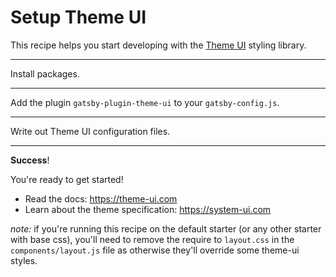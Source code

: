 # Setup Theme UI

This recipe helps you start developing with the [Theme UI](https://theme-ui.com) styling library.

<Config name="gatsbyjs/add-theme-ui" />

---

Install packages.

<NPMPackage name="theme-ui" />
<NPMPackage name="gatsby-plugin-theme-ui" />
<NPMPackage name="@theme-ui/presets" />

---

Add the plugin `gatsby-plugin-theme-ui` to your `gatsby-config.js`.

<GatsbyPlugin name="gatsby-plugin-theme-ui" />

---

Write out Theme UI configuration files.

<File
  path="src/gatsby-plugin-theme-ui/index.js"
  content="https://gist.github.com/KyleAMathews/ab59e200e4f8a1b4109dddb51b2140f9/raw/209a2e7c589766869522b12f7f6cecaf3f7a6f81/index.js"
/>

<File
  content="export default {}"
  path="src/gatsby-plugin-theme-ui/components.js"
/>

---

**Success**!

You're ready to get started!

- Read the docs: https://theme-ui.com
- Learn about the theme specification: https://system-ui.com

*note:* if you're running this recipe on the default starter (or any other starter with
base css), you'll need to remove the require to `layout.css` in the `components/layout.js` file
as otherwise they'll override some theme-ui styles.
